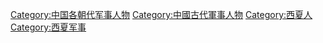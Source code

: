 [[Category:中国各朝代军事人物|Category:中国各朝代军事人物]]
[[Category:中國古代軍事人物|Category:中國古代軍事人物]]
[[Category:西夏人|Category:西夏人]]
[[Category:西夏军事|Category:西夏军事]]